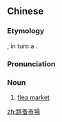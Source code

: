 {{also|跳蚤市场}}
==Chinese==
{{zh-forms|s=跳蚤市场|type=22}}

===Etymology===
{{calque|zh|en|flea market}}, in turn a {{calque|zh|fr|marché aux puces|nocap=y}}.

===Pronunciation===
{{zh-pron
|m=tiàozǎo shì場,tl3=y,2tl3=y
|c=tiu3 zou2 si5 coeng4
|cat=n
}}

===Noun===
{{zh-noun}}

# [[flea market]]

[[zh:跳蚤市場]]